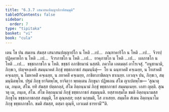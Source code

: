 ```yaml
---
title: "6.3.7 เสนาสนปญฺญาปกาทิสมฺมุติ"
tableOfContents: false
sidebar:
  order: 7
type: "tipitaka"
basket: "vi"
book: "cula"
---
```



<DynamicBreadcrumb />

<Division number="327" book="cula">

<Paragraph number="1436" book="cula">
เตน โข ปน สมเยน สํฆสฺส เสนาสนปญฺญาปโก น โหติ …เป…  ภณฺฑาคาริโก น โหติ …เป…  จีวรปฺปฏิคฺคาหโก น โหติ …เป…  จีวรภาชโก น โหติ …เป…  ยาคุภาชโก น โหติ …เป…  ผลภาชโก น โหติ …เป…  ขชฺชกภาชโก น โหติ. ขชฺชกํ อภาชิยมานํ นสฺสติ. ภควโต เอตมตฺถํ อาโรเจสุํ. “อนุชานามิ, ภิกฺขเว, ปญฺจหงฺเคหิ สมนฺนาคตํ ภิกฺขุํ ขชฺชกภาชกํ สมฺมนฺนิตุํ—  โย น ฉนฺทาคติํ คจฺเฉยฺย, น โทสาคติํ คจฺเฉยฺย, น โมหาคติํ คจฺเฉยฺย, น ภยาคติํ คจฺเฉยฺย, ภาชิตาภาชิตญฺจ ชาเนยฺย. เอวญฺจ ปน, ภิกฺขเว, สมฺมนฺนิตพฺโพ. ปฐมํ ภิกฺขุ ยาจิตพฺโพ, ยาจิตฺวา พฺยตฺเตน ภิกฺขุนา ปฏิพเลน สํโฆ ญาเปตพฺโพ—
</Paragraph>

<Paragraph number="1437" book="cula">
‘สุณาตุ เม, ภนฺเต, สํโฆ. ยทิ สํฆสฺส ปตฺตกลฺลํ, สํโฆ อิตฺถนฺนามํ ภิกฺขุํ ขชฺชกภาชกํ สมฺมนฺเนยฺย. เอสา ญตฺติ.
</Paragraph>

<Paragraph number="1438" book="cula">
สุณาตุ เม, ภนฺเต, สํโฆ. สํโฆ อิตฺถนฺนามํ ภิกฺขุํ ขชฺชกภาชกํ สมฺมนฺนติ. ยสฺสายสฺมโต ขมติ อิตฺถนฺนามสฺส ภิกฺขุโน ขชฺชกภาชกสฺส สมฺมุติ, โส ตุณฺหสฺส; ยสฺส นกฺขมติ, โส ภาเสยฺย.
</Paragraph>

<Paragraph number="1439" book="cula">
สมฺมโต สํเฆน อิตฺถนฺนาโม ภิกฺขุ ขชฺชกภาชโก. ขมติ สํฆสฺส, ตสฺมา ตุณฺหี, เอวเมตํ ธารยามี’”ติ.
</Paragraph>
</Division>